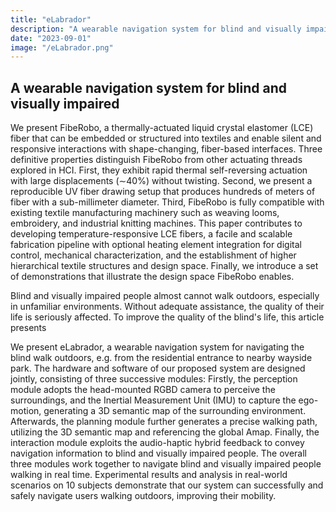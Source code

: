 ```yaml
---
title: "eLabrador"
description: "A wearable navigation system for blind and visually impaired"
date: "2023-09-01"
image: "/eLabrador.png"
---
```


## A wearable navigation system for blind and visually impaired

We present FibeRobo, a thermally-actuated liquid crystal elastomer (LCE) fiber that can be embedded or structured into textiles and enable silent and responsive interactions with shape-changing, fiber-based interfaces. Three definitive properties distinguish FibeRobo from other actuating threads explored in HCI. First, they exhibit rapid thermal self-reversing actuation with large displacements (∼40%) without twisting. Second, we present a reproducible UV fiber drawing setup that produces hundreds of meters of fiber with a sub-millimeter diameter. Third, FibeRobo is fully compatible with existing textile manufacturing machinery such as weaving looms, embroidery, and industrial knitting machines. This paper contributes to developing temperature-responsive LCE fibers, a facile and scalable fabrication pipeline with optional heating element integration for digital control, mechanical characterization, and the establishment of higher hierarchical textile structures and design space. Finally, we introduce a set of demonstrations that illustrate the design space FibeRobo enables.

Blind and visually impaired people almost cannot walk outdoors, especially in unfamiliar environments. Without adequate assistance, the quality of their life is seriously affected. To improve the quality of the blind's life, this article presents 

We present eLabrador, a wearable navigation system for navigating the blind walk outdoors, e.g. from the residential entrance to nearby wayside park. 
The hardware and software of our proposed system are designed jointly, consisting of three successive modules: Firstly, the perception module adopts the head-mounted RGBD camera to perceive the surroundings, and the Inertial Measurement Unit (IMU) to capture the ego-motion, generating a 3D semantic map of the surrounding environment. Afterwards, the planning module further generates a precise walking path, utilizing the 3D semantic map and referencing the global Amap. Finally, the interaction module exploits the audio-haptic hybrid feedback to convey navigation information to blind and visually impaired people. The overall three modules work together to navigate blind and visually impaired people walking in real time. Experimental results and analysis in real-world scenarios on 10 subjects demonstrate that our system can successfully and safely navigate users walking outdoors, improving their mobility.
